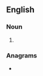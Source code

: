 ==English==

===Noun===
{{head|en|noun plural form}}

# {{plural of|seizer|lang=en}}

===Anagrams===
* {{l|en|resizes}}